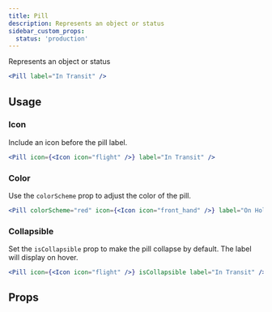 ```yaml
---
title: Pill
description: Represents an object or status
sidebar_custom_props:
  status: 'production'
---
```


Represents an object or status

```jsx live
<Pill label="In Transit" />
```

## Usage

### Icon

Include an icon before the pill label.

```jsx live
<Pill icon={<Icon icon="flight" />} label="In Transit" />
```

### Color

Use the `colorScheme` prop to adjust the color of the pill.

```jsx live
<Pill colorScheme="red" icon={<Icon icon="front_hand" />} label="On Hold" />
```

### Collapsible

Set the `isCollapsible` prop to make the pill collapse by default. The label will display on hover.

```jsx live
<Pill icon={<Icon icon="flight" />} isCollapsible label="In Transit" />
```

## Props

<PropsTable component="Pill" />

